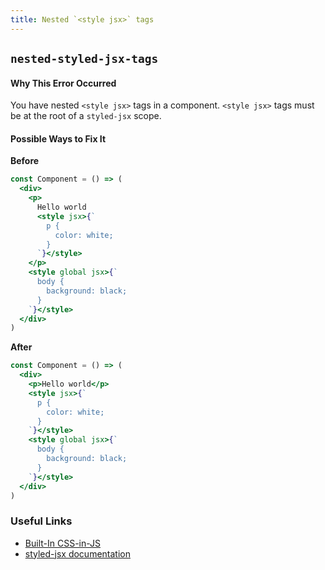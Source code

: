 ```yaml
---
title: Nested `<style jsx>` tags
---
```


## `nested-styled-jsx-tags`

#### Why This Error Occurred

You have nested `<style jsx>` tags in a component. `<style jsx>` tags must be at the root of a `styled-jsx` scope.

#### Possible Ways to Fix It

**Before**

```jsx
const Component = () => (
  <div>
    <p>
      Hello world
      <style jsx>{`
        p {
          color: white;
        }
      `}</style>
    </p>
    <style global jsx>{`
      body {
        background: black;
      }
    `}</style>
  </div>
)
```

**After**

```jsx
const Component = () => (
  <div>
    <p>Hello world</p>
    <style jsx>{`
      p {
        color: white;
      }
    `}</style>
    <style global jsx>{`
      body {
        background: black;
      }
    `}</style>
  </div>
)
```

### Useful Links

- [Built-In CSS-in-JS](https://nextjs.org/docs/basic-features/built-in-css-support#css-in-js)
- [styled-jsx documentation](https://github.com/vercel/styled-jsx)
